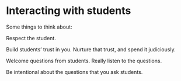 # Interacting with students

Some things to think about:

Respect the student.

Build students' trust in you.
Nurture that trust, and spend it judiciously.

Welcome questions from students.
Really listen to the questions.

Be intentional about the questions that you ask students.
